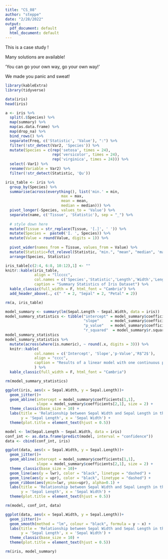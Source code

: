 ```yaml
---
title: "CS_08"
author: "steppe"
date: "2/28/2022"
output:
  pdf_document: default
  html_document: default
---
```


This is a case study !
  
Many solutions are available!

'You can go your own way, go your own way!'

We made you panic and sweat!


```r
library(kableExtra)
library(tidyverse)
```

```r
data(iris)
head(iris)
```

```r

a <- iris %>% 
  split(.$Species) %>% 
  map(summary) %>% 
  map(as.data.frame) %>% 
  map(drop_na) %>% 
  bind_rows() %>% 
  separate(Freq, c('Statistic', 'Value'), ":") %>% 
  filter(!str_detect(Var2, 'Species')) %>% 
  mutate(Species = c(rep('setosa', times = 24), 
                     rep('versicolor', times = 24), 
                     rep('virginica', times = 24))) %>% 
  select(-Var1) %>% 
  rename(Variable = Var2) %>% 
  filter(!str_detect(Statistic, 'Qu'))

iris_table <- iris %>% 
  group_by(Species) %>% 
  summarise(across(everything(), list('min.' = min,
                         max = max, 
                         mean = mean,
                         median = median))) %>% 
  pivot_longer(-Species, values_to = 'Value') %>% 
  separate(name, c('Tissue', 'Statistic'), sep = "_") %>% 
  
  # style down here
  mutate(Tissue = str_replace(Tissue, '[.]', ' ')) %>% 
  mutate(Species =  paste0('I. ', Species)) %>% 
  mutate(Value = round(Value, digits = 1)) %>% 
  
  pivot_wider(names_from = Tissue, values_from = Value) %>% 
  mutate(Statistic=fct_relevel(Statistic, "min.", "mean", "median", 'max')) %>% 
  arrange(Species, Statistic)

iris_table[c(2:4, 6:8, 10:12),1] <- ""
knitr::kable(iris_table, 
             align = "llcccc", 
             col.names = c('Species','Statistic','Length','Width','Length','Width'), 
             caption = "Summary Statistics of Iris Dataset") %>% 
  kable_classic(full_width = F, html_font = "Cambria") %>% 
  add_header_above(., c(" " = 2, "Sepal" = 2, "Petal" = 2))  

rm(a, iris_table)
```



```r
model_summary <- summary(lm(Sepal.Length ~ Sepal.Width, data = iris))
model_summary_statistics <- tibble("intercept" = model_summary$coefficients[1,1],
                                   "slope"     = model_summary$coefficients[2,1],
                                   "p_value"   = model_summary$coefficients[2,4],
                                   "r_squared"  = model_summary$r.squared)    
model_summary_statistics
model_summary_statistics %>% 
  mutate(across(where(is.numeric), ~ round(.x, digits = 3))) %>% 
  knitr::kable( 
             col.names = c('Intercept', 'Slope','p-Value','R$^2$'),
             align = "cccc",
             caption = "Results of a linear model with one continuous predictor and response"
             ) %>% 
  kable_classic(full_width = F, html_font = "Cambria")

rm(model_summary_statistics)
```


```r

ggplot(iris, aes(x = Sepal.Width, y = Sepal.Length))+
  geom_jitter()+
  geom_abline(intercept = model_summary$coefficients[1,1], 
              slope = model_summary$coefficients[2,1], size = 2) +
  theme_classic(base_size = 10) +
  labs(title = 'Relationship between Sepal Width and Sepal Length in three Species of Iris',
       y = 'Sepal Length', x = 'Sepal Width') +
  theme(plot.title = element_text(hjust = 0.5))
```


```r
model <- lm(Sepal.Length ~ Sepal.Width, data = iris)
conf_int <- as.data.frame(predict(model, interval = "confidence"))
data <- cbind(conf_int, iris)

ggplot(data, aes(x = Sepal.Width, y = Sepal.Length))+
  geom_jitter()+
  geom_abline(intercept = model_summary$coefficients[1,1], 
              slope = model_summary$coefficients[2,1], size = 2) +
  theme_classic(base_size = 10)+ 
  geom_line(aes(y = lwr), color = "black", linetype = "dashed") +
  geom_line(aes(y = upr), color = "black", linetype = "dashed") +
  geom_ribbon(aes(ymin=lwr, ymax=upr), alpha=0.1) +
  labs(title = 'Relationship between Sepal Width and Sepal Length in three Iris Species',
       y = 'Sepal Length', x = 'Sepal Width') +
  theme(plot.title = element_text(hjust = 0.5))

rm(model, conf_int, data)
```


```r
ggplot(data, aes(x = Sepal.Width, y = Sepal.Length))+
  geom_jitter()+
  geom_smooth(method = "lm", colour = "black", formula = y ~ x) +
  labs(title = 'Relationship between Sepal Width and Sepal Length in three Iris Species',
       y = 'Sepal Length', x = 'Sepal Width') +
  theme_classic(base_size = 10) +
  theme(plot.title = element_text(hjust = 0.5))
```


```r
rm(iris, model_summary)
```

